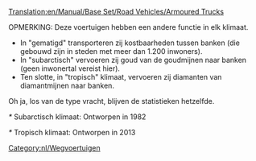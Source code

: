 [[Translation:en/Manual/Base Set/Road Vehicles/Armoured Trucks]]

OPMERKING: Deze voertuigen hebben een andere functie in elk klimaat.
*In "gematigd" transporteren zij kostbaarheden tussen banken (die gebouwd zijn in steden met meer dan 1.200 inwoners).
*In "subarctisch" vervoeren zij goud van de goudmijnen naar banken (geen inwonertal vereist hier).
*Ten slotte, in "tropisch" klimaat, vervoeren zij diamanten van diamantmijnen naar banken.
Oh ja, los van de type vracht, blijven de statistieken hetzelfde.

{{nl/Wegvoertuig|name     = Balogh Gepantserde truck
  |img      = en/Balogh Armoured Truck.png
  |price    = £5.945 (€11.890) 
  |speed    = 30 mph (48 km/h)
  |annual   = £421 (€842)
  |designed = 1936
  |life     = 15
  |capacity = 12 zakken kostbaarheden/goud/diamanten
}}

{{nl/Wegvoertuig|name     = Uhl Gepantserde truck
  |img      = en/Uhl Armoured Truck.png
  |price    = £6.970 (€13.940)
  |speed    = 55 mph (88 km/h)
  |annual   = £787 (€1.574)
  |designed = 1981*
  |life     = 15
  |capacity = 15 zakken kostbaarheden/goud/diamanten
}}
''*'' Subarctisch klimaat: Ontworpen in 1982

{{nl/Wegvoertuig|name     = Foster Gepantserde truck
  |img      = en/Foster Armoured Truck.png
  |price    = £7.380 (€14.760) 
  |speed    = 70 mph (112 km/h)
  |annual   = £1.125 (€2.250)
  |designed = 2012*
  |life     = 15
  |capacity = 16 zakken kostbaarheden/goud/diamanten
}}
''*'' Tropisch klimaat: Ontworpen in 2013

[[Category:nl/Wegvoertuigen]]
